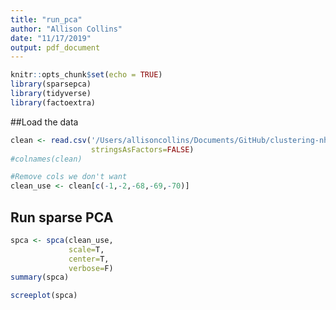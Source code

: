 ```yaml
---
title: "run_pca"
author: "Allison Collins"
date: "11/17/2019"
output: pdf_document
---
```


```r
knitr::opts_chunk$set(echo = TRUE)
library(sparsepca)
library(tidyverse)
library(factoextra)
```

##Load the data

```r
clean <- read.csv('/Users/allisoncollins/Documents/GitHub/clustering-nhanes/process-raw-data/NHANES-clean.csv',
                  stringsAsFactors=FALSE)
#colnames(clean)

#Remove cols we don't want
clean_use <- clean[c(-1,-2,-68,-69,-70)]
```

## Run sparse PCA
```r
spca <- spca(clean_use,
             scale=T,
             center=T,
             verbose=F)
summary(spca)
```

```r
screeplot(spca)
```



